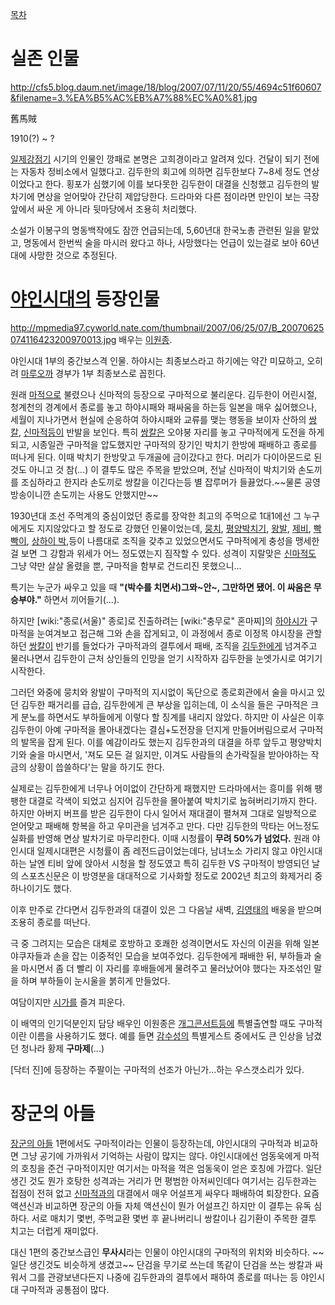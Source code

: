 [[목차]]

= 실존 인물 =
http://cfs5.blog.daum.net/image/18/blog/2007/07/11/20/55/4694c51f60607&filename=3.%EA%B5%AC%EB%A7%88%EC%A0%81.jpg

舊馬賊

1910(?) ~ ?

[[일제강점기]] 시기의 인물인 깡패로 본명은 고희경이라고 알려져 있다. 건달이 되기 전에는 자동차 정비소에서 일했다고. 김두한의 회고에 의하면 김두한보다 7~8세 정도 연상이었다고 한다. 횡포가 심했기에 이를 보다못한 김두한이 대결을 신청했고 김두한의 발차기에 면상을 얻어맞아 간단히 제압당한다. 드라마와 다른 점이라면 만인이 보는 극장 앞에서 싸운 게 아니라 뒷마당에서 조용히 처리했다.

소설가 이봉구의 명동백작에도 잠깐 언급되는데, 5,60년대 한국노총 관련된 일을 맡았고, 명동에서 한번씩 술을 마시러 왔다고 하나, 사망했다는 언급이 있는걸로 보아 60년대에 사망한 것으로 추정된다.

= [[야인시대]]의 등장인물 =
http://mpmedia97.cyworld.nate.com/thumbnail/2007/06/25/07/B_20070625074116423200970013.jpg
배우는 [[이원종]].

야인시대 1부의 중간보스격 인물. 하야시는 최종보스라고 하기에는 약간 미묘하고, 오히려 [[마루오까]] 경부가 1부 최종보스로 꼽힌다.

원래 [[마적]]으로 불렸으나 신마적의 등장으로 구마적으로 불리운다. 김두한이 어린시절, 청계천의 경계에서 종로를 놓고 하야시패와 패싸움을 하는등 일본을 매우 싫어했으나, 세월이 지나가면서 현실에 순응하여 하야시패와 교류를 맺는 행동을 보이자 산하의 [[쌍칼]], [[신마적]]등이 반발을 보인다. 특히 [[쌍칼]]은 오야붕 자리를 놓고 구마적에게 도전을 하게되고, 시종일관 구마적을 압도했지만 구마적의 장기인 박치기 한방에 패배하고 종로를 떠나게 된다. 이때 박치기 한방맞고 두개골에 금이갔다고 한다. 머리가 다이아몬드로 된것도 아니고 것 참(...) 이 결투도 많은 주목을 받았으며, 전날 신마적이 박치기와 손도끼를 조심하라고 한지라 손도끼로 쌍칼을 이긴다는등 별 잡루머가 들끓었다.~~물론 공영방송이니깐 손도끼는 사용도 안했지만~~

1930년대 조선 주먹계의 중심이었던 종로를 장악한 최고의 주먹으로 1대1에선 그 누구에게도 지지않았다고 할 정도로 강했던 인물이었는데, [[뭉치]], [[평양박치기]], [[왕발]], [[제비]], [[빡빡이]], [[상하이 박]],등이 나름대로 조직을 갖추고 있었으면서도 구마적에게 충성을 맹세한 걸 보면 그 강함과 위세가 어느 정도였는지 짐작할 수 있다. 성격이 지랄맞은 [[신마적]]도 그냥 약만 살살 올렸을 뿐, 구마적을 함부로 건드리진 못했으니...

특기는 누군가 싸우고 있을 때 '''"(박수를 치면서)그뫄~안~, 그만하면 됐어. 이 싸움은 무승부야."''' 하면서 끼어들기(...).

하지만 [wiki:"종로(서울)" 종로]로 진출하려는 [wiki:"충무로" 혼마찌]의 [[하야시]]가 구마적을 눈여겨보고 접근해 그와 손을 잡게되고, 이 과정에서 종로 이정목 야시장을 관할하던 [[쌍칼]]이 반기를 들었다가 구마적과의 결투에서 패배, 조직을 [[김두한]]에게 넘겨주고 물러나면서 김두한이 근처 상인들의 인망을 얻기 시작하자 김두한을 눈엣가시로 여기기 시작한다. 

그러던 와중에 뭉치와 왕발이 구마적의 지시없이 독단으로 종로회관에서 술을 마시고 있던 김두한 패거리를 급습, 김두한에게 큰 부상을 입히는데, 이 소식을 들은 구마적은 크게 분노를 하면서도 부하들에게 이렇다 할 징계를 내리지 않았다. 하지만 이 사실은 이후 김두한이 아예 구마적을 몰아내겠다는 결심+도전장을 던지게 만들어버림으로서 구마적의 발목을 잡게 된다. 이를 예감이라도 했는지 김두한과의 대결을 하루 앞두고 평양박치기와 술을 마시면서, '져도 모든 걸 잃지만, 이겨도 사람들의 손가락질을 받아야하는 작금의 상황이 씁쓸하다'는 말을 하기도 한다.

실제로는 김두한에게 너무나 어이없이 간단하게 패했지만 드라마에서는 흥미를 위해 팽팽한 대결로 각색이 되었고 심지어 김두한을 몰아붙여 박치기로 눕혀버리기까지 한다. 하지만 아버지 버프를 받은 김두한이 다시 일어서 재대결이 펼쳐져 그대로 일방적으로 얻어맞고 패배해 항복을 하고 우미관을 넘겨주고 만다. 다만 김두한의 막타는 어느정도 실화를 반영해 면상 발차기로 마무리한다. 이때 시청률이 '''무려 50%가 넘었다.''' 원래 야인시대 일제시대편은 시청률이 좀 레전드급이었는데다, 남녀노소 가리지 않고 야인시대 하는 날엔 티비 앞에 앉아서 시청을 할 정도였고 특히 김두한 VS 구마적이 방영되던 날의 스포츠신문은 이 방영분을 대대적으로 기사화할 정도로 2002년 최고의 화제거리 중 하나이기도 했다.

이후 만주로 간다면서 김두한과의 대결이 있은 그 다음날 새벽, [[김영태]]의 배웅을 받으며 조용히 종로를 떠난다.

극 중 그려지는 모습은 대체로 호방하고 호쾌한 성격이면서도 자신의 이권을 위해 일본 야쿠자들과 손을 잡는 이중적인 모습을 보여주었다. 김두한에게 패배한 뒤, 부하들과 술을 마시면서 좀 더 빨리 이 자리를 후배들에게 물려주고 물러났어야 했다는 자조섞인 말을 하며 부하들이 눈시울을 붉히게 만들었다.

여담이지만 [[시가]]를 즐겨 피운다.

이 배역의 인기덕분인지 담당 배우인 이원종은 [[개그콘서트]]등에 특별출연할 때도 구마적이란 이름을 사용하기도 했다. 예를 들면 [[감수성]]의 특별게스트 중에서도 큰 인상을 남겼던 청나라 황제 '''구마제'''(...)

[닥터 진]에 등장하는 주팔이는 구마적의 선조가 아닌가...하는 우스갯소리가 있다.

= 장군의 아들 =
[[장군의 아들]] 1편에서도 구마적이라는 인물이 등장하는데, 야인시대의 구마적과 비교하면 그냥 공기에 가까워서 기억하는 사람이 많지는 않다. 야인시대에선 엄동욱에게 마적의 호칭을 준건 구마적이지만 여기서는 마적을 꺽은 엄동욱이 얻은 호칭에 가깝다. 일단 생긴 것도 뭔가 호탕한 성격과는 거리가 먼 평범한 아저씨인데다 여기서는 김두한과는 접점이 전혀 없고 [[신마적]]과의 대결에서 매우 어설프게 싸우다 패배하여 퇴장한다. 요즘 액션신과 비교하면 장군의 아들 자체 액션신이 뭔가 어설프긴 하지만 이 결투는 유독 심하다. 서로 매치기 몇번, 주먹교환 몇번 후 끝나버리니 쌍칼이나 김기환이 주목한 결투 치고는 더럽게 재미없다.

대신 1편의 중간보스급인 '''무사시'''라는 인물이 야인시대의 구마적의 위치와 비슷하다. ~~일단 생긴것도 비슷하게 생겼고~~ 단검을 무기로 쓰는데 똑같이 단검을 쓰는 쌍칼과 싸워서 그를 관광보낸다든지 나중에 김두한과의 결투에서 패하여 종로를 떠나는 등 야인시대 구마적과 공통점이 많다. 
